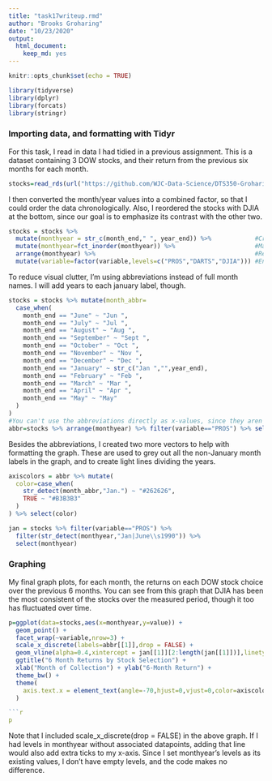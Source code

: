 ```yaml
---
title: "task17writeup.rmd"
author: "Brooks Groharing"
date: "10/23/2020"
output: 
  html_document: 
    keep_md: yes
---
```


```r
knitr::opts_chunk$set(echo = TRUE)
```

```r
library(tidyverse)
library(dplyr)
library(forcats)
library(stringr)
```

### Importing data, and formatting with Tidyr

For this task, I read in data I had tidied in a previous assignment. This is a dataset containing 3 DOW stocks, and their return from the previous six months for each month.

```r
stocks=read_rds(url("https://github.com/WJC-Data-Science/DTS350-Groharingb/raw/master/DTS350TemplateMaster/Week_07/Class_Task_13/df_tidy.rds"))
```

I then converted the month/year values into a combined factor, so that I could order the data chronologically. Also, I reordered the stocks with DJIA at the bottom, since our goal is to emphasize its contrast with the other two.

```r
stocks = stocks %>% 
  mutate(monthyear = str_c(month_end," ", year_end)) %>%            #Create a combined month-year column
  mutate(monthyear=fct_inorder(monthyear)) %>%                      #Make it an ordered factor
  arrange(monthyear) %>%                                            #Rearrange the dataset by monthyear
  mutate(variable=factor(variable,levels=c("PROS","DARTS","DJIA"))) #Ensure DJIA is the last stock
```

To reduce visual clutter, I'm using abbreviations instead of full month names. I will add years to each january label, though.

```r
stocks = stocks %>% mutate(month_abbr=
  case_when(
    month_end == "June" ~ "Jun ",
    month_end == "July" ~ "Jul ",
    month_end == "August" ~ "Aug ",
    month_end == "September" ~ "Sept ",
    month_end == "October" ~ "Oct ",
    month_end == "November" ~ "Nov ",
    month_end == "December" ~ "Dec ",
    month_end == "January" ~ str_c("Jan ","",year_end),
    month_end == "February" ~ "Feb ",
    month_end == "March" ~ "Mar ",
    month_end == "April" ~ "Apr ",
    month_end == "May" ~ "May"
  )
)
#You can't use the abbreviations directly as x-values, since they aren't all distinct like full values of monthyear.
abbr=stocks %>% arrange(monthyear) %>% filter(variable=="PROS") %>% select(month_abbr)
```

Besides the abbreviations, I created two more vectors to help with formatting the graph. These are used to grey out all the non-January month labels in the graph, and to create light lines dividing the years.

```r

axiscolors = abbr %>% mutate(
  color=case_when(
    str_detect(month_abbr,"Jan.") ~ "#262626",
    TRUE ~ "#B3B3B3"
  )
) %>% select(color)

jan = stocks %>% filter(variable=="PROS") %>%
  filter(str_detect(monthyear,"Jan|June\\s1990")) %>%
  select(monthyear)
```

### Graphing

My final graph plots, for each month, the returns on each DOW stock choice over the previous 6 months. You can see from this graph that DJIA has been the most consistent of the stocks over the measured period, though it too has fluctuated over time. 

```r
p=ggplot(data=stocks,aes(x=monthyear,y=value)) +
  geom_point() +
  facet_wrap(~variable,nrow=3) +
  scale_x_discrete(labels=abbr[[1]],drop = FALSE) +
  geom_vline(alpha=0.4,xintercept = jan[[1]][2:length(jan[[1]])],linetype=2) +
  ggtitle("6 Month Returns by Stock Selection") +
  xlab("Month of Collection") + ylab("6-Month Return") +
  theme_bw() +
  theme(
    axis.text.x = element_text(angle=-70,hjust=0,vjust=0,color=axiscolors[[1]])
  )

```r
p
```

Note that I included scale_x_discrete(drop = FALSE) in the above graph. If I had levels in monthyear without associated datapoints, adding that line would also add extra ticks to my x-axis. Since I set monthyear's levels as its existing values, I don't have empty levels, and the code makes no difference.